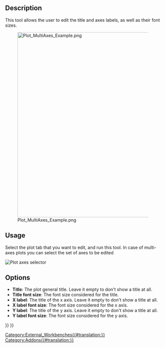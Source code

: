 <languages/>

{{Docnav
|[[Plot_Legend|Legend]]
|[[Plot_Positions|Positions]]
|[[Plot_Workbench|Plot]]
|IconL=Plot_Legend.svg
|IconR=Plot_Positions.svg
|IconC=Workbench_Plot.svg
}}

{{GuiCommand
|Name=Plot Labels
|MenuLocation=Plot → Set labels‏‎
|Workbenches=[[Plot_Workbench|Plot]]
}}

==Description==

This tool allows the user to edit the title and axes labels, as well as their font sizes.

[[Image:Plot_MultiAxes_Example.png|600px]]

==Usage==

Select the plot tab that you want to edit, and run this tool. In case of multi-axes plots you can select the set of axes to be edited

[[File:Plot Axes Active.png|Plot axes selector]]
{{Caption|Selector for the set of axes to de edited}}

==Options==

* '''Title''': The plot general title. Leave it empty to don't show a title at all.
* '''Title font size''': The font size considered for the title.
* '''X label''': The title of the x axis. Leave it empty to don't show a title at all.
* '''X label font size''': The font size considered for the x axis.
* '''Y label''': The title of the y axis. Leave it empty to don't show a title at all.
* '''Y label font size''': The font size considered for the y axis.


{{Docnav
|[[Plot_Legend|Legend]]
|[[Plot_Positions|Positions]]
|[[Plot_Workbench|Plot]]
|IconL=Plot_Legend.svg
|IconR=Plot_Positions.svg
|IconC=Workbench_Plot.svg
}}

{{Plot_Tools_navi{{#translation:}}}}
{{Userdocnavi{{#translation:}}}}
[[Category:External_Workbenches{{#translation:}}]]
[[Category:Addons{{#translation:}}]]